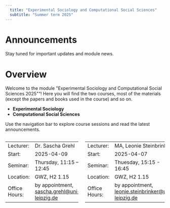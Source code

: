 ```yaml
---
  title: "Experimental Sociology and Computational Social Sciences"
  subtitle: "Summer term 2025"
---
```

  
# Announcements

Stay tuned for important updates and module news.

# Overview

Welcome to the module \"Experimental Sociology and Computational Social Sciences 2025\""! Here you will find the two courses, most of the materials (except the papers and books used in the course) and so on.

- **Experimental Sociology**
- **Computational Social Sciences**

Use the navigation bar to explore course sessions and read the latest announcements.


:::: {.columns}

::: {.column}
::: {.callout-tip collapse="false" title="Experimental Sociology - Basic Information"}

|||
|:--------------|:--------------------------------------------|
| Lecturer:     | Dr. Sascha Grehl                            | 
| Start:        | 2025-04-09                                  | 
| Seminar:      | Thursday, 11:15 – 12:45                     | 
| Location:     | GWZ, H2 1.15                                | 
| Office Hours: | by appointment, <sascha.grehl@uni-leipzig.de>| 
:::

::: 

:::{.column}
::: {.callout-tip collapse="false" title="Computational Social Sciences - Basic Information"}

|||
|:--------------|:--------------------------------------------|
| Lecturer:     | MA, Leonie Steinbrinker                             | 
| Start:        | 2025-04-07                                          | 
| Seminar:      | Thuesday, 15:15 - 16:45                             | 
| Location:     | GWZ, H2 1.15                                        | 
| Office Hours: | by appointment, <leonie.steinbrinker@uni-leipzig.de>| 
:::
:::
:::